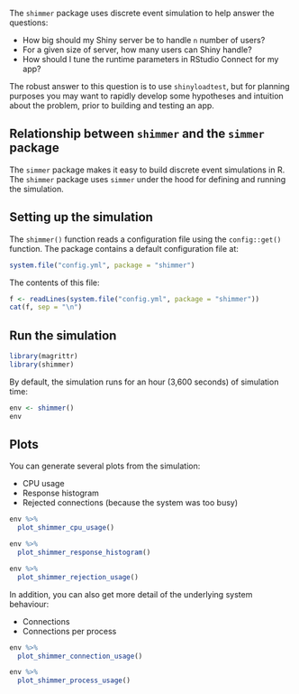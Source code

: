 The `shimmer` package uses discrete event simulation to help answer the questions:

  * How big should my Shiny server be to handle `n` number of users?
  * For a given size of server, how many users can Shiny handle?
  * How should I tune the runtime parameters in RStudio Connect for my app?

The robust answer to this question is to use `shinyloadtest`, but for planning purposes you may want to rapidly develop some hypotheses and intuition about the problem, prior to building and testing an app.


## Relationship between `shimmer` and the `simmer` package

The `simmer` package makes it easy to build discrete event simulations in R. The `shimmer` package uses `simmer` under the hood for defining and running the simulation.

## Setting up the simulation

The `shimmer()` function reads a configuration file using the `config::get()` function.  The package contains a default configuration file at:

```r
system.file("config.yml", package = "shimmer")
```

The contents of this file:

```r
f <- readLines(system.file("config.yml", package = "shimmer"))
cat(f, sep = "\n")
```

## Run the simulation


```r
library(magrittr)
library(shimmer)
```

By default, the simulation runs for an hour (3,600 seconds) of simulation time:

```r
env <- shimmer()
env
```


## Plots

You can generate several plots from the simulation:


* CPU usage
* Response histogram
* Rejected connections (because the system was too busy)


```r
env %>%
  plot_shimmer_cpu_usage()
```
```r
env %>%
  plot_shimmer_response_histogram()
```

```r
env %>%
  plot_shimmer_rejection_usage()
```

In addition, you can also get more detail of the underlying system behaviour:

* Connections
* Connections per process


```r
env %>%
  plot_shimmer_connection_usage()
```

```r
env %>%
  plot_shimmer_process_usage()
```


